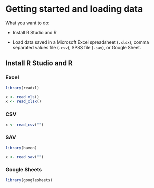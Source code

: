 # Getting started and loading data

What you want to do: 

- Install R Studio and R

- Load data saved in a Microsoft Excel spreadsheet (`.xlsx`), comma separated values file (`.csv`), SPSS file (`.sav`), or Google Sheet.

## Install R Studio and R

### Excel

```r

library(readxl)

x <- read_xls()
x <- read_xlsx()

```

### CSV

```r

x <- read_csv("")

```

### SAV

```r

library(haven)

x <- read_sav("")

```

### Google Sheets

```r

library(googlesheets)



```
